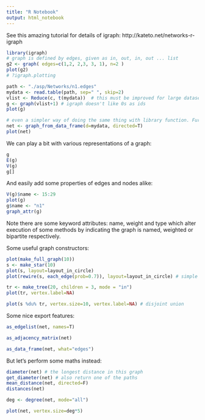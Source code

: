 ```yaml
---
title: "R Notebook"
output: html_notebook
---
```


See this amazing tutorial for details of igraph: http://kateto.net/networks-r-igraph
```r
library(igraph)
# graph is defined by edges, given as in, out, in, out ... list
g2 <- graph( edges=c(1,2, 2,3, 3, 1), n=2 )
plot(g2)
# ?igraph.plotting
```

```r
path <- "./asp/Networks/n1.edges"
mydata <- read.table(path, sep=" ", skip=2)
vlist <- Reduce(c, t(mydata))  # this must be improved for large datasets...
g <- graph(vlist+1) # igraph doesn't like 0s as ids
plot(g)

# even a simpler way of doing the same thing with library function. Further columns of the df are treated as edge attributes. May provide vertices=df as well
net <- graph_from_data_frame(d=mydata, directed=T)
plot(net)
```
We can play a bit with various representations of a graph:
```r
g
E(g)
V(g)
g[]
```
And easily add some properties of edges and nodes alike:
```r
V(g)$name <- 15:29
plot(g)
g$name <- "n1"
graph_attr(g)
```
Note there are some keyword attributes: name, weight and type which alter execution of some methods by indicating the graph is named, weighted or bipartite respectively.

Some useful graph constructors:
```r
plot(make_full_graph(10))
s <- make_star(10)
plot(s, layout=layout_in_circle)
plot(rewire(s, each_edge(prob=0.7)), layout=layout_in_circle) # simple method for changing the graph a bit

tr <- make_tree(20, children = 3, mode = "in")
plot(tr, vertex.label=NA)

plot(s %du% tr, vertex.size=10, vertex.label=NA) # disjoint union
```
Some nice export features:
```r
as_edgelist(net, names=T)

as_adjacency_matrix(net)

as_data_frame(net, what="edges")
```
But let's perform some maths instead:
```r
diameter(net) # the longest distance in this graph
get_diameter(net) # also return one of the paths
mean_distance(net, directed=F)
distances(net)
```
```r
deg <- degree(net, mode="all")

plot(net, vertex.size=deg*5)
```

